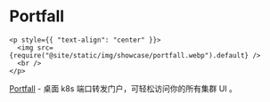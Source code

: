 # Portfall

```mdx-code-block
<p style={{ "text-align": "center" }}>
  <img src={require("@site/static/img/showcase/portfall.webp").default} />
  <br />
</p>
```

[Portfall](https://github.com/rekon-oss/portfall) - 桌面 k8s 端口转发门户，可轻松访问你的所有集群 UI 。
